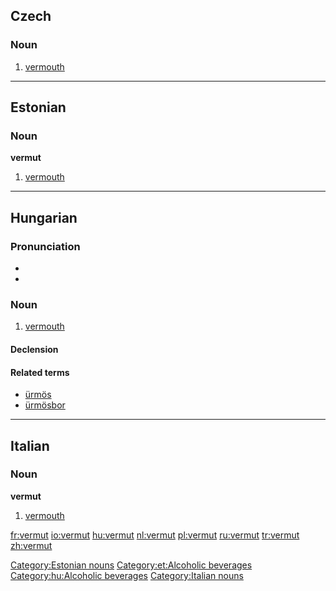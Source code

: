 ==Czech==

===Noun===
{{cs-noun|g=m}}

# [[vermouth]]

----

==Estonian==
{{wikipedia|lang=et}}

===Noun===
'''vermut'''

# [[vermouth]]

[[Category:Estonian nouns]]
[[Category:et:Alcoholic beverages]]

----

==Hungarian==

===Pronunciation===
* {{IPA|/ˈvɛrmut/|lang=hu}}
* {{hyphenation|ver|mut}}

===Noun===
{{hu-noun|ok}}

# [[vermouth]]

====Declension====
{{hu-decl-ok|vermu|t|ot}}{{hu-pos-otok|vermut|j|jai}}

====Related terms====
* [[ürmös]]
* [[ürmösbor]]

[[Category:hu:Alcoholic beverages]]

----
==Italian==

===Noun===
'''vermut''' {{m|inv}}

# [[vermouth]]

[[Category:Italian nouns]]

[[fr:vermut]]
[[io:vermut]]
[[hu:vermut]]
[[nl:vermut]]
[[pl:vermut]]
[[ru:vermut]]
[[tr:vermut]]
[[zh:vermut]]